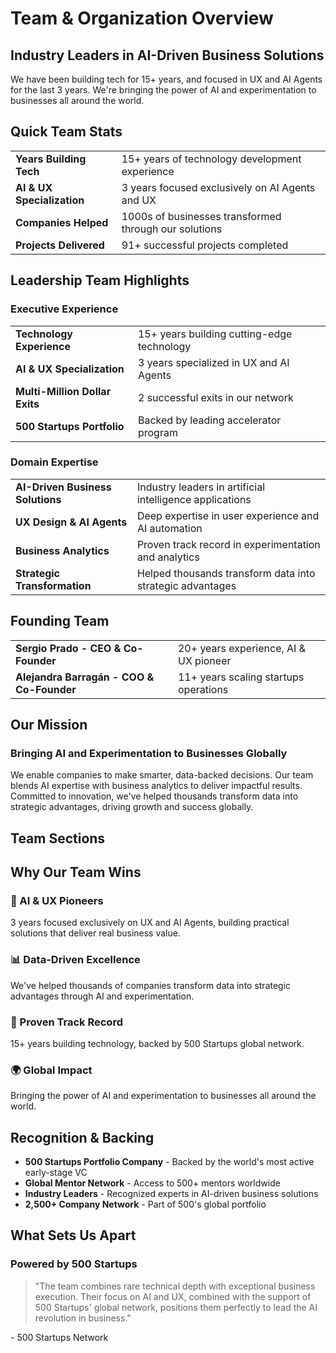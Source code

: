 
<style>{`
  .summary-table {
    width: 100%;
    border-collapse: collapse;
    background: rgba(255, 255, 255, 0.05);
    border-radius: 12px;
    overflow: hidden;
    backdrop-filter: blur(10px);
    margin: 1.5rem 0;
  }
  
  .summary-table td {
    padding: 1rem 1.5rem;
    border-bottom: 1px solid rgba(0, 0, 0, 0.1);
  }
  
  .summary-table td:first-child {
    font-weight: 600;
    background: rgba(0, 0, 0, 0.05);
  }
  
  .summary-table tr:last-child td {
    border-bottom: none;
  }
  
  .dark .summary-table {
    background: rgba(255, 255, 255, 0.05);
  }
  
  .dark .summary-table td {
    border-bottom: 1px solid rgba(255, 255, 255, 0.1);
  }
  
  .dark .summary-table td:first-child {
    background: rgba(255, 255, 255, 0.1);
  }
`}</style>

# Team & Organization Overview

## Industry Leaders in AI-Driven Business Solutions

We have been building tech for 15+ years, and focused in UX and AI Agents for the last 3 years. We're bringing the power of AI and experimentation to businesses all around the world.

## Quick Team Stats

<table className="summary-table">
  <tbody>
    <tr>
      <td><strong>Years Building Tech</strong></td>
      <td>15+ years of technology development experience</td>
    </tr>
    <tr>
      <td><strong>AI & UX Specialization</strong></td>
      <td>3 years focused exclusively on AI Agents and UX</td>
    </tr>
    <tr>
      <td><strong>Companies Helped</strong></td>
      <td>1000s of businesses transformed through our solutions</td>
    </tr>
    <tr>
      <td><strong>Projects Delivered</strong></td>
      <td>91+ successful projects completed</td>
    </tr>
  </tbody>
</table>

## Leadership Team Highlights

### Executive Experience
<table className="summary-table">
  <tbody>
    <tr>
      <td><strong>Technology Experience</strong></td>
      <td>15+ years building cutting-edge technology</td>
    </tr>
    <tr>
      <td><strong>AI & UX Specialization</strong></td>
      <td>3 years specialized in UX and AI Agents</td>
    </tr>
    <tr>
      <td><strong>Multi-Million Dollar Exits</strong></td>
      <td>2 successful exits in our network</td>
    </tr>
    <tr>
      <td><strong>500 Startups Portfolio</strong></td>
      <td>Backed by leading accelerator program</td>
    </tr>
  </tbody>
</table>

### Domain Expertise
<table className="summary-table">
  <tbody>
    <tr>
      <td><strong>AI-Driven Business Solutions</strong></td>
      <td>Industry leaders in artificial intelligence applications</td>
    </tr>
    <tr>
      <td><strong>UX Design & AI Agents</strong></td>
      <td>Deep expertise in user experience and AI automation</td>
    </tr>
    <tr>
      <td><strong>Business Analytics</strong></td>
      <td>Proven track record in experimentation and analytics</td>
    </tr>
    <tr>
      <td><strong>Strategic Transformation</strong></td>
      <td>Helped thousands transform data into strategic advantages</td>
    </tr>
  </tbody>
</table>

## Founding Team

<table className="summary-table">
  <tbody>
    <tr>
      <td><strong>Sergio Prado - CEO & Co-Founder</strong></td>
      <td>20+ years experience, AI & UX pioneer</td>
    </tr>
    <tr>
      <td><strong>Alejandra Barragán - COO & Co-Founder</strong></td>
      <td>11+ years scaling startups operations</td>
    </tr>
  </tbody>
</table>

## Our Mission

<div className="nx-mt-8 nx-rounded-lg nx-bg-gradient-to-r nx-from-blue-50 nx-to-purple-50 nx-p-6 dark:nx-from-blue-900/20 dark:nx-to-purple-900/20">
  <h3 className="nx-text-lg nx-font-semibold nx-mb-2">Bringing AI and Experimentation to Businesses Globally</h3>
  <p className="nx-text-sm nx-text-gray-700 dark:nx-text-gray-300">
    We enable companies to make smarter, data-backed decisions. Our team blends AI expertise with business analytics to deliver impactful results. Committed to innovation, we've helped thousands transform data into strategic advantages, driving growth and success globally.
  </p>
</div>

## Team Sections

<div style={{ display: 'grid', gridTemplateColumns: 'repeat(auto-fit, minmax(300px, 1fr))', gap: '1.5rem', margin: '2rem 0' }}>
  <NavigationCard 
    href="/team/founders" 
    title="Founding Team" 
    description="Meet our visionary founders"
    icon="👥"
    featured={true}
  />
  
  <NavigationCard 
    href="/team/leadership" 
    title="Leadership Team" 
    description="Our executive leadership"
    icon="🎯"
  />
  
  <NavigationCard 
    href="/team/advisors" 
    title="Advisory Board" 
    description="500 Startups mentors & advisors"
    icon="🧠"
  />
  
  <NavigationCard 
    href="/team/culture" 
    title="Culture & Values" 
    description="What makes us unique"
    icon="🌟"
  />
</div>

## Why Our Team Wins

### 🤖 AI & UX Pioneers
3 years focused exclusively on UX and AI Agents, building practical solutions that deliver real business value.

### 📊 Data-Driven Excellence
We've helped thousands of companies transform data into strategic advantages through AI and experimentation.

### 🚀 Proven Track Record
15+ years building technology, backed by 500 Startups global network.

### 🌍 Global Impact
Bringing the power of AI and experimentation to businesses all around the world.

## Recognition & Backing

- **500 Startups Portfolio Company** - Backed by the world's most active early-stage VC
- **Global Mentor Network** - Access to 500+ mentors worldwide
- **Industry Leaders** - Recognized experts in AI-driven business solutions
- **2,500+ Company Network** - Part of 500's global portfolio

## What Sets Us Apart

<div className="nx-mt-8 nx-rounded-lg nx-bg-blue-50 nx-border nx-border-blue-200 nx-p-6 dark:nx-bg-blue-900/20 dark:nx-border-blue-800">
  <h3 className="nx-text-lg nx-font-semibold nx-mb-2">Powered by 500 Startups</h3>
  <blockquote className="nx-italic nx-text-gray-700 dark:nx-text-gray-300">
    "The team combines rare technical depth with exceptional business execution. Their focus on AI and UX, combined with the support of 500 Startups' global network, positions them perfectly to lead the AI revolution in business."
  </blockquote>
  <span className="nx-mt-2 nx-text-sm nx-text-gray-600 dark:nx-text-gray-400">
    - 500 Startups Network
  </span>
</div> 